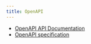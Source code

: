 ```yaml
---
title: OpenAPI
---
```


- [OpenAPI API Documentation](https://docs.steedos.com/openapi/records/index.html#tag/service_records)
- [OpenAPI specification](https://github.com/steedos/steedos-docs/blob/master/openapi/records.yaml)
